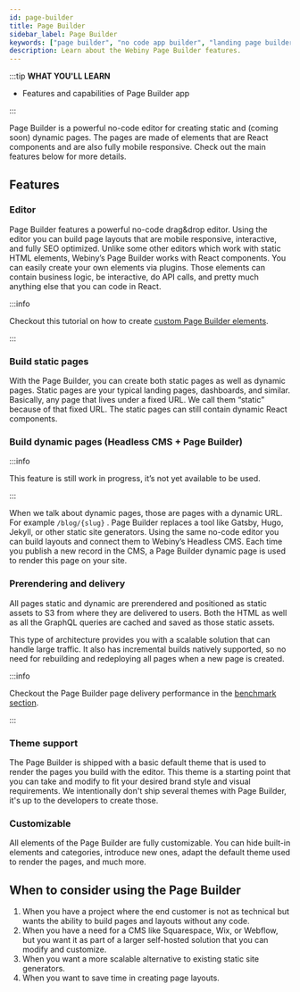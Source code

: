 ```yaml
---
id: page-builder
title: Page Builder
sidebar_label: Page Builder
keywords: ["page builder", "no code app builder", "landing page builder", "website builder"]
description: Learn about the Webiny Page Builder features.
---
```


:::tip **WHAT YOU'LL LEARN**

 - Features and capabilities of Page Builder app

:::

Page Builder is a powerful no-code editor for creating static and (coming soon) dynamic pages. The pages are made of elements that are React components and are also fully mobile responsive. Check out the main features below for more details.

## Features

### Editor

Page Builder features a powerful no-code drag&drop editor. Using the editor you can build page layouts that are mobile responsive, interactive, and fully SEO optimized. Unlike some other editors which work with static HTML elements, Webiny’s Page Builder works with React components. You can easily create your own elements via plugins. Those elements can contain business logic, be interactive, do API calls, and pretty much anything else that you can code in React.

:::info

Checkout this tutorial on how to create [custom Page Builder elements](https://docs.webiny.com/docs/tutorials/page-builder/create-a-new-page-builder-element).

:::

### Build static pages

With the Page Builder, you can create both static pages as well as dynamic pages. Static pages are your typical landing pages, dashboards, and similar. Basically, any page that lives under a fixed URL. We call them “static” because of that fixed URL. The static pages can still contain dynamic React components.

### Build dynamic pages (Headless CMS + Page Builder)

:::info

This feature is still work in progress, it’s not yet available to be used.

:::

When we talk about dynamic pages, those are pages with a dynamic URL. For example `/blog/{slug}` . Page Builder replaces a tool like Gatsby, Hugo, Jekyll, or other static site generators. Using the same no-code editor you can build layouts and connect them to Webiny’s Headless CMS. Each time you publish a new record in the CMS, a Page Builder dynamic page is used to render this page on your site.

### Prerendering and delivery

All pages static and dynamic are prerendered and positioned as static assets to S3 from where they are delivered to users. Both the HTML as well as all the GraphQL queries are cached and saved as those static assets.

This type of architecture provides you with a scalable solution that can handle large traffic. It also has incremental builds natively supported, so no need for rebuilding and redeploying all pages when a new page is created.

:::info

Checkout the Page Builder page delivery performance in the [benchmark section](https://docs.webiny.com/docs/webiny-overview/performance-benchmark/pb-deliver-a-page).

:::

### Theme support

The Page Builder is shipped with a basic default theme that is used to render the pages you build with the editor. This theme is a starting point that you can take and modify to fit your desired brand style and visual requirements. We intentionally don't ship several themes with Page Builder, it's up to the developers to create those.

### Customizable

All elements of the Page Builder are fully customizable. You can hide built-in elements and categories, introduce new ones, adapt the default theme used to render the pages, and much more.

## When to consider using the Page Builder

1. When you have a project where the end customer is not as technical but wants the ability to build pages and layouts without any code.
2. When you have a need for a CMS like Squarespace, Wix, or Webflow, but you want it as part of a larger self-hosted solution that you can modify and customize. 
3. When you want a more scalable alternative to existing static site generators.
4. When you want to save time in creating page layouts.

